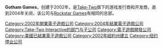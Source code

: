 {{NoteTA
| G1=Games
}}

'''Gotham Games'''，创建于2002年，是[[Take-Two|Take-Two]]旗下的游戏发行商和开发商，直到2004年关闭，该公司与[[Rockstar_Games|Rockstar Games]]有相同的总部。

{{Take-Two Interactive}}

{{DEFAULTSORT:Gotham Games}}
[[Category:2002年開業電子遊戲公司|Category:2002年開業電子遊戲公司]]
[[Category:2004年結業電子遊戲公司|Category:2004年結業電子遊戲公司]]
[[Category:Take-Two_Interactive的部门与子公司|Category:Take-Two Interactive的部门与子公司]]
[[Category:電子遊戲開發公司|Category:電子遊戲開發公司]]
[[Category:美國已結業電子遊戲公司|Category:美國已結業電子遊戲公司]]
[[Category:2002年紐約州建立|Category:2002年紐約州建立]]
[[Category:纽约停业公司|Category:纽约停业公司]]

{{TakeTwo-stub}}
{{US-videogame-company-stub}}